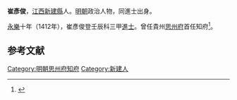 '''崔彥俊'''，[[江西|江西]][[新建縣|新建縣]]人。[[明朝|明朝]]政治人物，同進士出身。

[[永樂|永樂]]十年（1412年），崔彥俊登壬辰科三甲[[進士|進士]]。曾任貴州[[思州府|思州府]]首任知府<ref>{{Cite web |url=http://www.qdnrbs.cn/cengong/29922.htm |title=明代思州第一任知府崔彦俊 |access-date=2013-09-05 |archive-date=2016-03-06 |archive-url=https://web.archive.org/web/20160306055339/http://www.qdnrbs.cn/cengong/29922.htm |dead-url=yes }}</ref>。

==参考文献==
{{reflist}}
{{明朝人物小作品}}
{{永樂十年壬辰科殿試金榜}}
{{DEFAULTSORT:Cui崔}}
[[Category:明朝思州府知府|Category:明朝思州府知府]]
[[Category:新建人|Category:新建人]]